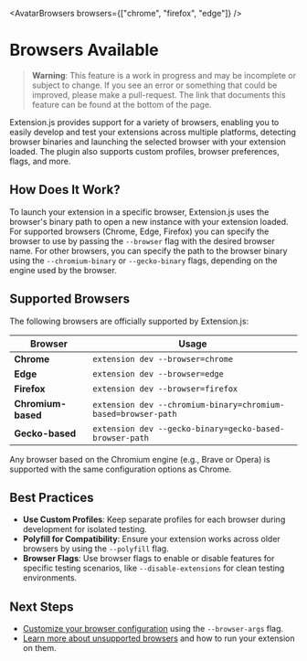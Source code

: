 
<AvatarBrowsers browsers={["chrome", "firefox", "edge"]} />

# Browsers Available

> **Warning**: This feature is a work in progress and may be incomplete or subject to change. If you see an error or something that could be improved, please make a pull-request. The link that documents this feature can be found at the bottom of the page.

Extension.js provides support for a variety of browsers, enabling you to easily develop and test your extensions across multiple platforms, detecting browser binaries and launching the selected browser with your extension loaded. The plugin also supports custom profiles, browser preferences, flags, and more.

## How Does It Work?

To launch your extension in a specific browser, Extension.js uses the browser's binary path to open a new instance with your extension loaded. For supported browsers (Chrome, Edge, Firefox) you can specify the browser to use by passing the `--browser` flag with the desired browser name. For other browsers, you can specify the path to the browser binary using the `--chromium-binary` or `--gecko-binary` flags, depending on the engine used by the browser.

## Supported Browsers

The following browsers are officially supported by Extension.js:

| Browser            | Usage                                                         |
| ------------------ | ------------------------------------------------------------- |
| **Chrome**         | `extension dev --browser=chrome`                              |
| **Edge**           | `extension dev --browser=edge`                                |
| **Firefox**        | `extension dev --browser=firefox`                             |
| **Chromium-based** | `extension dev --chromium-binary=chromium-based=browser-path` |
| **Gecko-based**    | `extension dev --gecko-binary=gecko-based-browser-path`       |

Any browser based on the Chromium engine (e.g., Brave or Opera) is supported with the same configuration options as Chrome.

## Best Practices

- **Use Custom Profiles**: Keep separate profiles for each browser during development for isolated testing.
- **Polyfill for Compatibility**: Ensure your extension works across older browsers by using the `--polyfill` flag.
- **Browser Flags**: Use browser flags to enable or disable features for specific testing scenarios, like `--disable-extensions` for clean testing environments.

## Next Steps

- [Customize your browser configuration](./browser-flags.mdx) using the `--browser-args` flag.
- [Learn more about unsupported browsers](./running-other-browsers.mdx) and how to run your extension on them.
